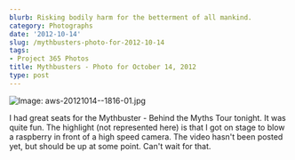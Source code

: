 ```yaml
---
blurb: Risking bodily harm for the betterment of all mankind.
category: Photographs
date: '2012-10-14'
slug: /mythbusters-photo-for-2012-10-14
tags:
- Project 365 Photos
title: Mythbusters - Photo for October 14, 2012
type: post
---
```



![Image: aws-20121014--1816-01.jpg](/aws-20121014--1816-01.jpg)

I had great seats for the Mythbuster - Behind the Myths Tour tonight. It was quite fun. The highlight (not represented here) is that I got on stage to blow a raspberry in front of a high speed camera. The video hasn't been posted yet, but should be up at some point. Can't wait for that.